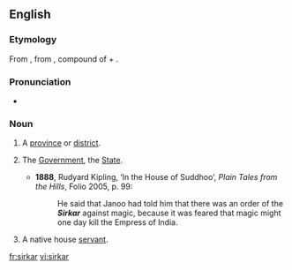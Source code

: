 ==English==

===Etymology===
From {{etyl|ur}} {{term|سركار|tr=sirkār|lang=ur}}, from {{etyl|fa}} {{term|سرکار|tr=sarkār|lang=fa}}, compound of {{term|سر||head, top|tr=sar|sc=fa-Arab|lang=fa}} + {{term|كار||agent, doer|tr=kār|lang=fa}}.

===Pronunciation===
* {{IPA|/ˈsɜːkɑː/}}

===Noun===
{{en-noun}}

# {{India}} A [[province]] or [[district]].
# {{India}} The [[government|Government]], the [[State]].
#* '''1888''', Rudyard Kipling, ‘In the House of Suddhoo’, ''Plain Tales from the Hills'', Folio 2005, p. 99:
#*: He said that Janoo had told him that there was an order of the '''''Sirkar''''' against magic, because it was feared that magic might one day kill the Empress of India.
# {{India}} A native house [[servant]].

[[fr:sirkar]]
[[vi:sirkar]]
